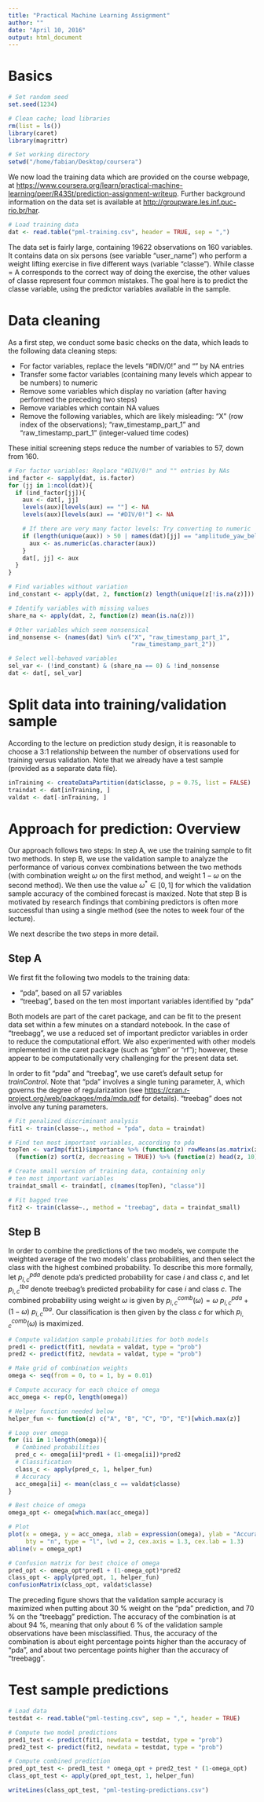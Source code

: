```yaml
---
title: "Practical Machine Learning Assignment"
author: ""
date: "April 10, 2016"
output: html_document
---
```


# Basics

```r
# Set random seed
set.seed(1234)

# Clean cache; load libraries
rm(list = ls())
library(caret)
library(magrittr)
```

```r
# Set working directory
setwd("/home/fabian/Desktop/coursera")
```

We now load the training data which are provided on the course webpage, at <https://www.coursera.org/learn/practical-machine-learning/peer/R43St/prediction-assignment-writeup>. Further background information on the data set is available at <http://groupware.les.inf.puc-rio.br/har>.

```r
# Load training data
dat <- read.table("pml-training.csv", header = TRUE, sep = ",")
```

The data set is fairly large, containing $19622$ observations on $160$ variables. It contains data on six persons (see variable "user\_name") who perform a weight lifting exercise in five different ways (variable "classe"). While classe = A corresponds to the correct way of doing the exercise, the other values of classe represent four common mistakes. The goal here is to predict the classe variable, using the predictor variables available in the sample.

# Data cleaning

As a first step, we conduct some basic checks on the data, which leads to the following data cleaning steps:

- For factor variables, replace the levels "#DIV/0!" and "" by NA entries
- Transfer some factor variables (containing many levels which appear to be numbers) to numeric
- Remove some variables which display no variation (after having performed the preceding two steps)
- Remove variables which contain NA values 
- Remove the following variables, which are likely misleading: "X" (row index of the observations); "raw\_timestamp\_part\_1" and "raw\_timestamp\_part\_1" (integer-valued time codes) 

These initial screening steps reduce the number of variables to $57$, down from $160$.

```r
# For factor variables: Replace "#DIV/0!" and "" entries by NAs
ind_factor <- sapply(dat, is.factor)
for (jj in 1:ncol(dat)){
  if (ind_factor[jj]){
    aux <- dat[, jj] 
    levels(aux)[levels(aux) == ""] <- NA
    levels(aux)[levels(aux) == "#DIV/0!"] <- NA

    # If there are very many factor levels: Try converting to numeric
    if (length(unique(aux)) > 50 | names(dat)[jj] == "amplitude_yaw_belt"){
      aux <- as.numeric(as.character(aux))
    }
    dat[, jj] <- aux
  }
}

# Find variables without variation
ind_constant <- apply(dat, 2, function(z) length(unique(z[!is.na(z)])) == 1)

# Identify variables with missing values
share_na <- apply(dat, 2, function(z) mean(is.na(z)))

# Other variables which seem nonsensical
ind_nonsense <- (names(dat) %in% c("X", "raw_timestamp_part_1", 
                                   "raw_timestamp_part_2"))

# Select well-behaved variables
sel_var <- (!ind_constant) & (share_na == 0) & !ind_nonsense
dat <- dat[, sel_var]
```

# Split data into training/validation sample

According to the lecture on prediction study design, it is reasonable to choose a 3:1 relationship between the number of observations used for training versus validation. Note that we already have a test sample (provided as a separate data file). 

```r
inTraining <- createDataPartition(dat$classe, p = 0.75, list = FALSE)
traindat <- dat[inTraining, ]
valdat <- dat[-inTraining, ]
```

# Approach for prediction: Overview

Our approach follows two steps: In step A, we use the training sample to fit two methods. In step B, we use the validation sample to analyze the performance of various convex combinations between the two methods (with combination weight $\omega$ on the first method, and weight $1-\omega$ on the second method). We then use the value $\omega^* \in [0, 1]$ for which the validation sample accuracy of the combined forecast is maxized. Note that step B is motivated by research findings that combining predictors is often more successful than using a single method (see the notes to week four of the lecture).

We next describe the two steps in more detail.

## Step A

We first fit the following two models to the training data:

- "pda", based on all $57$ variables 
- "treebag", based on the ten most important variables identified by "pda"

Both models are part of the caret package, and can be fit to the present data set within a few minutes on a standard notebook. In the case of "treebagg", we use a reduced set of important predictor variables in order to reduce the computational effort. We also experimented with other models implemented in the caret package (such as "gbm" or "rf"); however, these appear to be computationally very challenging for the present data set. 

In order to fit "pda" and "treebag", we use caret's default setup for _trainControl_. Note that "pda" involves a single tuning parameter, $\lambda$, which governs the degree of regularization (see <https://cran.r-project.org/web/packages/mda/mda.pdf> for details). "treebag" does not involve any tuning parameters. 

```r
# Fit penalized discriminant analysis
fit1 <- train(classe~., method = "pda", data = traindat)

# Find ten most important variables, according to pda
topTen <- varImp(fit1)$importance %>% (function(z) rowMeans(as.matrix(z))) %>%
  (function(z) sort(z, decreasing = TRUE)) %>% (function(z) head(z, 10))

# Create small version of training data, containing only
# ten most important variables
traindat_small <- traindat[, c(names(topTen), "classe")]

# Fit bagged tree
fit2 <- train(classe~., method = "treebag", data = traindat_small)
```

## Step B

In order to combine the predictions of the two models, we compute the weighted average of the two models' class probabilities, and then select the class with the highest combined probability. To describe this more formally, let $p_{i,c}^{pda}$ denote pda's predicted probability for case $i$ and class $c$, and let $p_{i,c}^{tba}$ denote treebag's predicted probability for case $i$ and class $c$. The combined probability using weight $\omega$ is given by $p_{i,c}^{comb}(\omega) = \omega~p_{i,c}^{pda} + (1-\omega)~p_{i,c}^{tba}$. Our classification is then given by the class $c$ for which $p_{i,c}^{comb}(\omega)$ is maximized.

```r
# Compute validation sample probabilities for both models
pred1 <- predict(fit1, newdata = valdat, type = "prob")
pred2 <- predict(fit2, newdata = valdat, type = "prob")

# Make grid of combination weights
omega <- seq(from = 0, to = 1, by = 0.01)

# Compute accuracy for each choice of omega
acc_omega <- rep(0, length(omega))

# Helper function needed below
helper_fun <- function(z) c("A", "B", "C", "D", "E")[which.max(z)]

# Loop over omega
for (ii in 1:length(omega)){
  # Combined probabilities
  pred_c <- omega[ii]*pred1 + (1-omega[ii])*pred2
  # Classification
  class_c <- apply(pred_c, 1, helper_fun)
  # Accuracy
  acc_omega[ii] <- mean(class_c == valdat$classe)
}

# Best choice of omega
omega_opt <- omega[which.max(acc_omega)]

# Plot 
plot(x = omega, y = acc_omega, xlab = expression(omega), ylab = "Accuracy", 
     bty = "n", type = "l", lwd = 2, cex.axis = 1.3, cex.lab = 1.3)
abline(v = omega_opt)

# Confusion matrix for best choice of omega
pred_opt <- omega_opt*pred1 + (1-omega_opt)*pred2
class_opt <- apply(pred_opt, 1, helper_fun)
confusionMatrix(class_opt, valdat$classe)
```

The preceding figure shows that the validation sample accuracy is maximized when putting about 30 \% weight on the "pda" prediction, and 70 \% on the "treebagg" prediction. The accuracy of the combination is at about 94 \%, meaning that only about 6 \% of the validation sample observations have been misclassified. Thus, the accuracy of the combination is about eight percentage points higher than the accuracy of "pda", and about two percentage points higher than the accuracy of "treebagg".

# Test sample predictions

```r
# Load data
testdat <- read.table("pml-testing.csv", sep = ",", header = TRUE)

# Compute two model predictions
pred1_test <- predict(fit1, newdata = testdat, type = "prob")
pred2_test <- predict(fit2, newdata = testdat, type = "prob")

# Compute combined prediction
pred_opt_test <- pred1_test * omega_opt + pred2_test * (1-omega_opt)
class_opt_test <- apply(pred_opt_test, 1, helper_fun)
```

```r
writeLines(class_opt_test, "pml-testing-predictions.csv")
```


